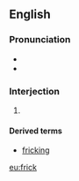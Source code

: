 ==English==

===Pronunciation===
* {{IPA|/fɹɪk/|lang=en}}
* {{rhymes|ɪk|lang=en}}

===Interjection===
{{en-interj}}

# {{euphemistic form of|fuck|lang=en}}

====Derived terms====
* [[fricking]]

[[eu:frick]]